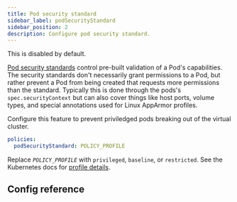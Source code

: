 ```yaml
---
title: Pod security standard
sidebar_label: podSecurityStandard
sidebar_position: 2
description: Configure pod security standard.
---
```



This is disabled by default.

[Pod security standards](https://kubernetes.io/docs/concepts/security/pod-security-standards/) control pre-built validation of a Pod's capabilities. The security standards don't necessarily grant permissions to a Pod, but rather prevent a Pod from being created that requests more permissions than the standard. Typically this is done through the pods's `spec.securityContext` but can also cover things like host ports, volume types, and special annotations used for Linux AppArmor profiles.

Configure this feature to prevent priviledged pods breaking out of the virtual cluster. 

```yaml
policies:
  podSecurityStandard: POLICY_PROFILE
```

Replace _`POLICY_PROFILE`_ with `privileged`, `baseline`, or `restricted`. See the Kubernetes docs for [profile details](https://kubernetes.io/docs/concepts/security/pod-security-standards/#profile-details).

## Config reference

<PodSecurityStandard/>
